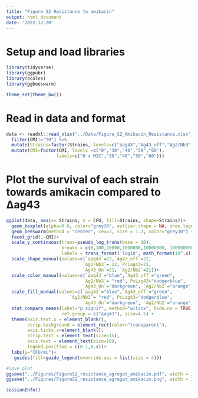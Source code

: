 ```yaml
---
title: "Figure S2 Resistance to amikacin"
output: html_document
date: '2022-12-20'
---
```


# Setup and load libraries

```r
library(tidyverse)
library(ggpubr)
library(scales)
library(ggbeeswarm)

theme_set(theme_bw())
```

# Read in data and format

```r
data <- readxl::read_xlsx("../Data/Figure_S2_Amikacin_Resistance.xlsx")%>%
  filter(CMI!="T0") %>% 
  mutate(Strains=factor(Strains, levels=c("∆ag43","Ag43_off","Ag2/Nb3","PcLag43","Ag43_On","Ag2/Nb2"))) %>% 
  mutate(CMI=factor(CMI, levels =c("0","30","40","50","60"),
                   labels=c("0 x MIC","30","40","50","60")))

```

# Plot the survival of each strain towards amikacin compared to ∆ag43

```r
ggplot(data, aes(x= Strains, y = CFU, fill=Strains, shape=Strains))+
  geom_boxplot(alpha=0.6, color="grey30", outlier.shape = NA, show.legend = FALSE)+
  geom_beeswarm(method = "center", cex=3, size = 1.3, color="grey30") +
  facet_grid(.~CMI)+
  scale_y_continuous(trans=pseudo_log_trans(base = 10),
                     breaks = c(0,100,10000,1000000,10000000, 100000000,1000000000),
                     labels = trans_format('log10', math_format(10^.x)))+
  scale_shape_manual(values=c(`∆ag43`=22,`Ag43_off`=22,
                             `Ag2/Nb3`= 22, PcLag43=21, 
                             `Ag43_On`=21, `Ag2/Nb2`=21))+
  scale_color_manual(values=c(`∆ag43`="blue",`Ag43_off`="green",
                             `Ag2/Nb3`= "red", PcLag43="dodgerblue", 
                             `Ag43_On`="darkgreen", `Ag2/Nb2`="orange"))+
  scale_fill_manual(values=c(`∆ag43`="blue",`Ag43_off`="green",
                        `Ag2/Nb3`= "red", PcLag43="dodgerblue", 
                             `Ag43_On`="darkgreen", `Ag2/Nb2`="orange"))+
  stat_compare_means(label="p.signif", method="wilcox", hide.ns = TRUE, 
                     ref.group = c("∆ag43"), size=4.5) +
  theme(axis.text.x = element_blank(),
        strip.background = element_rect(color="transparent"),
        axis.ticks.x=element_blank(),
        strip.text = element_text(size=15),
        axis.text = element_text(size=10),
        legend.position = c(0.1,0.4))+
  labs(y="CFU/mL")+
   guides(fill=guide_legend(override.aes = list(size = 4)))

#Save plot
ggsave("../Figures/FigureS2_resistance_agregat_amikacin.pdf", width = 10 , height = 4.5)
ggsave("../Figures/FigureS2_resistance_agregat_amikacin.png", width = 10 , height = 4.5, dpi = 600)

```

```r
sessionInfo()
```
